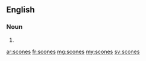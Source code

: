 ==English==

===Noun===
{{head|en|plural}}

# {{plural of|scone|lang=en|nocat=1}}

[[ar:scones]]
[[fr:scones]]
[[mg:scones]]
[[my:scones]]
[[sv:scones]]